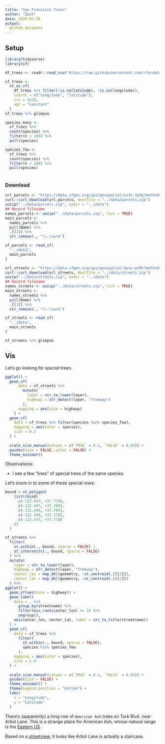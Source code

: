 ```yaml
---
title: "San Francisco Trees"
author: "Zach"
date: 2020-01-28
output:
  github_document
---
```


## Setup
<!-- ----------------------------------------------------------------------------- -->

```r
library(tidyverse)
library(sf)

df_trees <- readr::read_csv('https://raw.githubusercontent.com/rfordatascience/tidytuesday/master/data/2020/2020-01-28/sf_trees.csv')

```

```r
sf_trees <- 
  st_as_sf(
    df_trees %>% filter(!is.na(latitude), !is.na(longitude)),
    coords = c("longitude", "latitude"),
    crs = 4326,
    agr = "constant"
  )
sf_trees %>% glimpse
```

```r
species_many <- 
  sf_trees %>% 
  count(species) %>% 
  filter(n > 100) %>% 
  pull(species)

species_few <- 
  sf_trees %>% 
  count(species) %>% 
  filter(n < 100) %>% 
  pull(species)
  
```


### Download

```r
url_parcels <- "https://data.sfgov.org/api/geospatial/us3s-fp9q?method=export&format=Shapefile"
curl::curl_download(url_parcels, destfile = "../data/parcels.zip")
unzip("../data/parcels.zip", exdir = "../data")
## Record filename
names_parcels <- unzip("../data/parcels.zip", list = TRUE)
main_parcels <- 
  names_parcels %>% 
  pull(Name) %>% 
  .[[1]] %>% 
  str_remove(., "\\.\\w+$")

sf_parcels <- read_sf(
  "../data", 
  main_parcels
)
```

```r
url_streets <- "https://data.sfgov.org/api/geospatial/3psu-pn9h?method=export&format=Shapefile"
curl::curl_download(url_streets, destfile = "../data/streets.zip")
unzip("../data/streets.zip", exdir = "../data")
## Record filename
names_streets <- unzip("../data/streets.zip", list = TRUE)
main_streets <- 
  names_streets %>% 
  pull(Name) %>% 
  .[[1]] %>% 
  str_remove(., "\\.\\w+$")

sf_streets <- read_sf(
  "../data", 
  main_streets
)
```

```r
sf_streets %>% glimpse
```


## Vis
<!-- ----------------------------------------------------------------------------- -->

Let's go looking for *special* trees.

```r
ggplot() +
  geom_sf(
      data = sf_streets %>% 
        mutate(
          layer = str_to_lower(layer),
          highway = str_detect(layer, "freeway")
        ),
      mapping = aes(size = highway)
    ) +
  geom_sf(
    data = sf_trees %>% filter(species %in% species_few),
    mapping = aes(color = species),
    size = 0.2
  ) +
  
  scale_size_manual(values = c(`TRUE` = 0.1, `FALSE` = 0.05)) +
  guides(size = FALSE, color = FALSE) +
  theme_minimal()
```

Observations:

- I see a few "lines" of special trees of the same species

Let's zoom in to some of these special rows:

```r
bound = st_polygon(
    list(rbind(
      c(-122.447, +37.778), 
      c(-122.447, +37.780), 
      c(-122.440, +37.780), 
      c(-122.440, +37.778), 
      c(-122.447, +37.778)
    ))
  )

sf_streets %>% 
  filter(
    st_within(., bound, sparse = FALSE) | 
    st_intersects(., bound, sparse = FALSE)
  ) %>% 
  mutate(
    layer = str_to_lower(layer),
    highway = str_detect(layer, "freeway"),
    center_lon = map_dbl(geometry, ~st_centroid(.)[[1]]),
    center_lat = map_dbl(geometry, ~st_centroid(.)[[2]])
  ) %>% 
ggplot() +
  geom_sf(aes(size = highway)) +
  geom_label(
    data = . %>% 
      group_by(streetname) %>% 
      filter(min_rank(center_lon) <= 1) %>% 
      ungroup(),
    aes(center_lon, center_lat, label = str_to_title(streetname))
  ) +
  geom_sf(
    data = sf_trees %>% 
      filter(
        st_within(., bound, sparse = FALSE),
        species %in% species_few
      ),
    mapping = aes(color = species),
    size = 1.0
  ) +
  
  scale_size_manual(values = c(`TRUE` = 0.1, `FALSE` = 0.05)) +
  guides(size = FALSE) +
  theme_minimal() +
  theme(legend.position = "bottom") +
  labs(
    x = "Longitude",
    y = "Latitude"
  )

```

There's (apparently) a long row of `American Ash` trees on Turk Blvd. near Arbol Lane. This is a strange place for American Ash, whose natural range is the [Eastern US](https://en.wikipedia.org/wiki/Fraxinus_americana).

Based on a [streetview](https://goo.gl/maps/iYQHZJ8zG61HqNoF8), it looks like Arbol Lane is actually a staircase.

